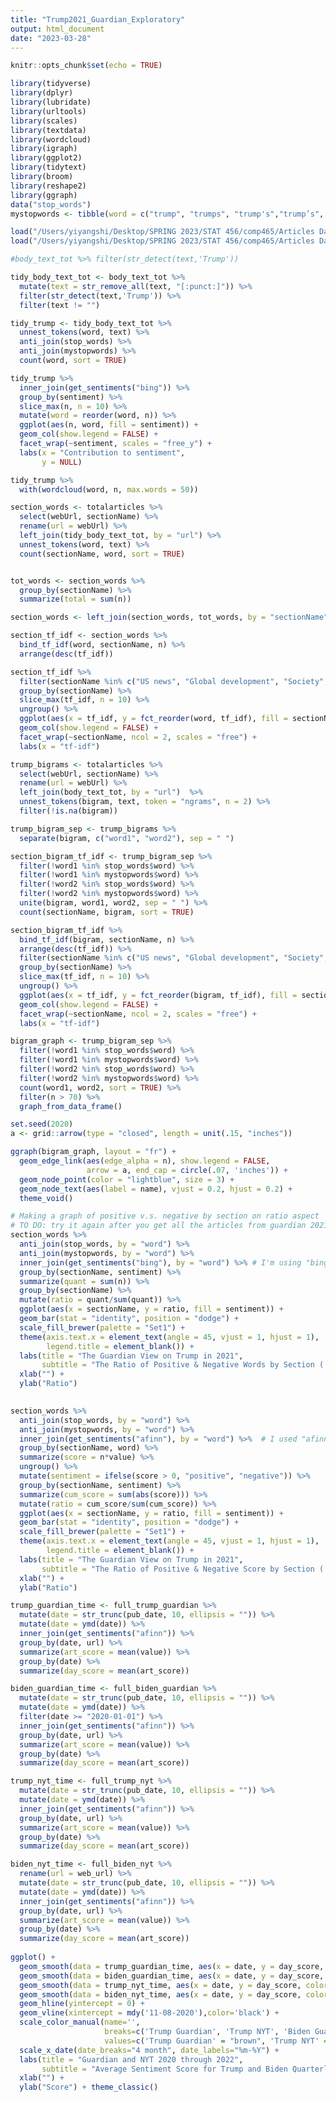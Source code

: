 ```yaml
---
title: "Trump2021_Guardian_Exploratory"
output: html_document
date: "2023-03-28"
---
```


```r
knitr::opts_chunk$set(echo = TRUE)
```

```r
library(tidyverse)
library(dplyr)
library(lubridate)
library(urltools)
library(scales)
library(textdata)
library(wordcloud)
library(igraph) 
library(ggplot2)
library(tidytext)
library(broom)
library(reshape2)
library(ggraph)
data("stop_words")
mystopwords <- tibble(word = c("trump", "trumps", "trump's","trump’s", "biden", "biden's", "biden’s", "donald", "u.s"))

load("/Users/yiyangshi/Desktop/SPRING 2023/STAT 456/comp465/Articles Data/trump_guardian.RData")
load("/Users/yiyangshi/Desktop/SPRING 2023/STAT 456/comp465/Articles Data/trump_guardian_text.RData")
```


```r
#body_text_tot %>% filter(str_detect(text,'Trump'))

tidy_body_text_tot <- body_text_tot %>%
  mutate(text = str_remove_all(text, "[:punct:]")) %>% 
  filter(str_detect(text,'Trump')) %>% 
  filter(text != "")

tidy_trump <- tidy_body_text_tot %>% 
  unnest_tokens(word, text) %>% 
  anti_join(stop_words) %>% 
  anti_join(mystopwords) %>% 
  count(word, sort = TRUE)

tidy_trump %>% 
  inner_join(get_sentiments("bing")) %>% 
  group_by(sentiment) %>% 
  slice_max(n, n = 10) %>% 
  mutate(word = reorder(word, n)) %>% 
  ggplot(aes(n, word, fill = sentiment)) +
  geom_col(show.legend = FALSE) +
  facet_wrap(~sentiment, scales = "free_y") +
  labs(x = "Contribution to sentiment",
       y = NULL)
```

```r
tidy_trump %>%
  with(wordcloud(word, n, max.words = 50))
```

```r
section_words <- totalarticles %>% 
  select(webUrl, sectionName) %>% 
  rename(url = webUrl) %>% 
  left_join(tidy_body_text_tot, by = "url") %>% 
  unnest_tokens(word, text) %>% 
  count(sectionName, word, sort = TRUE)


tot_words <- section_words %>% 
  group_by(sectionName) %>% 
  summarize(total = sum(n))

section_words <- left_join(section_words, tot_words, by = "sectionName")

section_tf_idf <- section_words %>% 
  bind_tf_idf(word, sectionName, n) %>% 
  arrange(desc(tf_idf))

section_tf_idf %>% 
  filter(sectionName %in% c("US news", "Global development", "Society", "News", "Politics")) %>% 
  group_by(sectionName) %>% 
  slice_max(tf_idf, n = 10) %>% 
  ungroup() %>% 
  ggplot(aes(x = tf_idf, y = fct_reorder(word, tf_idf), fill = sectionName)) +
  geom_col(show.legend = FALSE) +
  facet_wrap(~sectionName, ncol = 2, scales = "free") +
  labs(x = "tf-idf")

```


```r
trump_bigrams <- totalarticles %>% 
  select(webUrl, sectionName) %>% 
  rename(url = webUrl) %>% 
  left_join(body_text_tot, by = "url")  %>% 
  unnest_tokens(bigram, text, token = "ngrams", n = 2) %>% 
  filter(!is.na(bigram))

trump_bigram_sep <- trump_bigrams %>% 
  separate(bigram, c("word1", "word2"), sep = " ")

section_bigram_tf_idf <- trump_bigram_sep %>% 
  filter(!word1 %in% stop_words$word) %>% 
  filter(!word1 %in% mystopwords$word) %>% 
  filter(!word2 %in% stop_words$word) %>% 
  filter(!word2 %in% mystopwords$word) %>% 
  unite(bigram, word1, word2, sep = " ") %>% 
  count(sectionName, bigram, sort = TRUE)

section_bigram_tf_idf %>% 
  bind_tf_idf(bigram, sectionName, n) %>% 
  arrange(desc(tf_idf)) %>% 
  filter(sectionName %in% c("US news", "Global development", "Society", "News", "Politics")) %>% 
  group_by(sectionName) %>% 
  slice_max(tf_idf, n = 10) %>% 
  ungroup() %>% 
  ggplot(aes(x = tf_idf, y = fct_reorder(bigram, tf_idf), fill = sectionName)) +
  geom_col(show.legend = FALSE) +
  facet_wrap(~sectionName, ncol = 2, scales = "free") +
  labs(x = "tf-idf")

bigram_graph <- trump_bigram_sep %>% 
  filter(!word1 %in% stop_words$word) %>% 
  filter(!word1 %in% mystopwords$word) %>% 
  filter(!word2 %in% stop_words$word) %>% 
  filter(!word2 %in% mystopwords$word) %>% 
  count(word1, word2, sort = TRUE) %>% 
  filter(n > 70) %>% 
  graph_from_data_frame()

set.seed(2020)
a <- grid::arrow(type = "closed", length = unit(.15, "inches"))

ggraph(bigram_graph, layout = "fr") +
  geom_edge_link(aes(edge_alpha = n), show.legend = FALSE,
                 arrow = a, end_cap = circle(.07, 'inches')) +
  geom_node_point(color = "lightblue", size = 3) +
  geom_node_text(aes(label = name), vjust = 0.2, hjust = 0.2) +
  theme_void()
```

```r
# Making a graph of positive v.s. negative by section on ratio aspect
# TO DO: try it again after you get all the articles from guardian 2021
section_words %>% 
  anti_join(stop_words, by = "word") %>% 
  anti_join(mystopwords, by = "word") %>% 
  inner_join(get_sentiments("bing"), by = "word") %>% # I'm using "bing" package here to count the quant of positive and negative words
  group_by(sectionName, sentiment) %>% 
  summarize(quant = sum(n)) %>% 
  group_by(sectionName) %>% 
  mutate(ratio = quant/sum(quant)) %>% 
  ggplot(aes(x = sectionName, y = ratio, fill = sentiment)) +
  geom_bar(stat = "identity", position = "dodge") + 
  scale_fill_brewer(palette = "Set1") + 
  theme(axis.text.x = element_text(angle = 45, vjust = 1, hjust = 1),
        legend.title = element_blank()) +
  labs(title = "The Guardian View on Trump in 2021",
       subtitle = "The Ratio of Positive & Negative Words by Section ('bing')") +
  xlab("") +
  ylab("Ratio")
  
```

```r
section_words %>% 
  anti_join(stop_words, by = "word") %>% 
  anti_join(mystopwords, by = "word") %>% 
  inner_join(get_sentiments("afinn"), by = "word") %>%  # I used "afinn" package here to get the score of each word
  group_by(sectionName, word) %>% 
  summarize(score = n*value) %>% 
  ungroup() %>% 
  mutate(sentiment = ifelse(score > 0, "positive", "negative")) %>% 
  group_by(sectionName, sentiment) %>% 
  summarize(cum_score = sum(abs(score))) %>% 
  mutate(ratio = cum_score/sum(cum_score)) %>% 
  ggplot(aes(x = sectionName, y = ratio, fill = sentiment)) +
  geom_bar(stat = "identity", position = "dodge") + 
  scale_fill_brewer(palette = "Set1") + 
  theme(axis.text.x = element_text(angle = 45, vjust = 1, hjust = 1),
        legend.title = element_blank()) +
  labs(title = "The Guardian View on Trump in 2021",
       subtitle = "The Ratio of Positive & Negative Score by Section ('afinn')") +
  xlab("") +
  ylab("Ratio")
```

```r
trump_guardian_time <- full_trump_guardian %>% 
  mutate(date = str_trunc(pub_date, 10, ellipsis = "")) %>% 
  mutate(date = ymd(date)) %>%   
  inner_join(get_sentiments("afinn")) %>% 
  group_by(date, url) %>% 
  summarize(art_score = mean(value)) %>% 
  group_by(date) %>% 
  summarize(day_score = mean(art_score))

biden_guardian_time <- full_biden_guardian %>% 
  mutate(date = str_trunc(pub_date, 10, ellipsis = "")) %>% 
  mutate(date = ymd(date)) %>%   
  filter(date >= "2020-01-01") %>% 
  inner_join(get_sentiments("afinn")) %>% 
  group_by(date, url) %>% 
  summarize(art_score = mean(value)) %>% 
  group_by(date) %>% 
  summarize(day_score = mean(art_score))

trump_nyt_time <- full_trump_nyt %>% 
  mutate(date = str_trunc(pub_date, 10, ellipsis = "")) %>% 
  mutate(date = ymd(date)) %>%   
  inner_join(get_sentiments("afinn")) %>% 
  group_by(date, url) %>% 
  summarize(art_score = mean(value)) %>% 
  group_by(date) %>% 
  summarize(day_score = mean(art_score))

biden_nyt_time <- full_biden_nyt %>% 
  rename(url = web_url) %>% 
  mutate(date = str_trunc(pub_date, 10, ellipsis = "")) %>% 
  mutate(date = ymd(date)) %>%   
  inner_join(get_sentiments("afinn")) %>% 
  group_by(date, url) %>% 
  summarize(art_score = mean(value)) %>% 
  group_by(date) %>% 
  summarize(day_score = mean(art_score))
  
ggplot() +
  geom_smooth(data = trump_guardian_time, aes(x = date, y = day_score, color = 'Trump Guardian'), se = FALSE) + 
  geom_smooth(data = biden_guardian_time, aes(x = date, y = day_score, color = 'Biden Guardian'), se = FALSE) + 
  geom_smooth(data = trump_nyt_time, aes(x = date, y = day_score, color = 'Trump NYT'), se = FALSE) + 
  geom_smooth(data = biden_nyt_time, aes(x = date, y = day_score, color = 'Biden NYT'), se = FALSE) + 
  geom_hline(yintercept = 0) +
  geom_vline(xintercept = mdy('11-08-2020'),color='black') +
  scale_color_manual(name='',
                     breaks=c('Trump Guardian', 'Trump NYT', 'Biden Guardian', 'Biden NYT'),
                     values=c('Trump Guardian' = "brown", 'Trump NYT' = "red", 'Biden Guardian' = "blue", 'Biden NYT' = "blue4"))+
  scale_x_date(date_breaks="4 month", date_labels="%m-%Y") +
  labs(title = "Guardian and NYT 2020 through 2022",
       subtitle = "Average Sentiment Score for Trump and Biden Quarterly") +
  xlab("") +
  ylab("Score") + theme_classic()
```



















